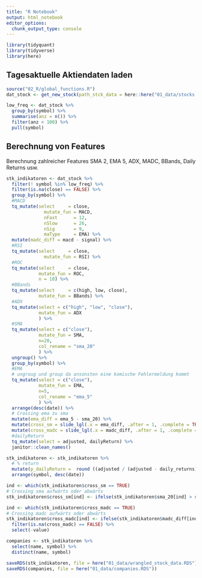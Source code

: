 ```yaml
---
title: "R Notebook"
output: html_notebook
editor_options: 
  chunk_output_type: console
---
```


```r
library(tidyquant)
library(tidyverse)
library(here)
```

## Tagesaktuelle Aktiendaten laden

```r
source("02_R/global_functions.R")
dat_stock <- get_new_stock(path_stck_data = here::here("01_data/stocks.RData"), user = Sys.getenv('igc_api_user'), pw = Sys.getenv('igc_api_pw'))
```

```r
low_freq <- dat_stock %>% 
  group_by(symbol) %>% 
  summarise(anz = n()) %>% 
  filter(anz < 100) %>% 
  pull(symbol)

```

## Berechnung von Features

Berechnung zahlreicher Features SMA 2, EMA 5, ADX, MADC, BBands, Daily Returns usw.

```r

stk_indikatoren <- dat_stock %>% 
  filter(! symbol %in% low_freq) %>%
  filter(is.na(close) == FALSE) %>% 
  group_by(symbol) %>% 
  #MACD
  tq_mutate(select     = close, 
              mutate_fun = MACD, 
              nFast      = 12, 
              nSlow      = 26, 
              nSig       = 9, 
              maType     = EMA) %>% 
  mutate(madc_diff = macd - signal) %>% 
  #RSI
  tq_mutate(select     = close, 
              mutate_fun = RSI) %>% 
  #ROC
  tq_mutate(select     = close, 
            mutate_fun = ROC,
            n = 10) %>% 
  #BBands
  tq_mutate(select     = c(high, low, close), 
            mutate_fun = BBands) %>% 
  #ADX
  tq_mutate(select = c("high", "low", "close"),
            mutate_fun = ADX
            ) %>% 
  #SMA
  tq_mutate(select = c("close"),
            mutate_fun = SMA,
            n=20, 
            col_rename = "sma_20"
            ) %>% 
  ungroup() %>%
  group_by(symbol) %>% 
  #EMA
  # ungroug und group da ansonsten eine komische Fehlermeldung kommt
  tq_mutate(select = c("close"),
            mutate_fun = EMA,
            n=5,
            col_rename = "ema_5"
            ) %>% 
  arrange(desc(date)) %>% 
  # Crossing ema zu sma
  mutate(ema_diff = ema_5 - sma_20) %>% 
  mutate(cross_sm = slide_lgl(.x = ema_diff, .after = 1, .complete = TRUE, .f = ~ { ! (all(.x > 0) | all(.x < 0)) } )) %>% 
  mutate(cross_madc = slide_lgl(.x = madc_diff, .after = 1, .complete = TRUE, .f = ~ { ! (all(.x > 0) | all(.x < 0)) } )) %>%
  #dailyReturn
  tq_mutate(select = adjusted, dailyReturn) %>% 
  janitor::clean_names()

stk_indikatoren <- stk_indikatoren %>% 
  # % return
  mutate(p_dailyReturn =  round ((adjusted / (adjusted - daily_returns) - 1) *100, digits = 2)) %>% 
  arrange(symbol, desc(date))

ind <- which(stk_indikatoren$cross_sm == TRUE)
# Crossing sma aufwärts oder abwärts
stk_indikatoren$cross_sm[ind] <- ifelse(stk_indikatoren$sma_20[ind] > stk_indikatoren$ema_5[ind], "down", "up") 

ind <- which(stk_indikatoren$cross_madc == TRUE)
# Crossing madc aufwärts oder abwärts
stk_indikatoren$cross_madc[ind] <- ifelse(stk_indikatoren$madc_diff[ind] < 0, "down", "up") %>% 
  filter(is.na(cross_madc) == FALSE) %>% 
  select(-value)

companies <- stk_indikatoren %>% 
  select(name, symbol) %>% 
  distinct(name, symbol)

```

```r
saveRDS(stk_indikatoren, file = here("01_data/wrangled_stock_data.RDS"))
saveRDS(companies, file = here("01_data/companies.RDS"))
```
